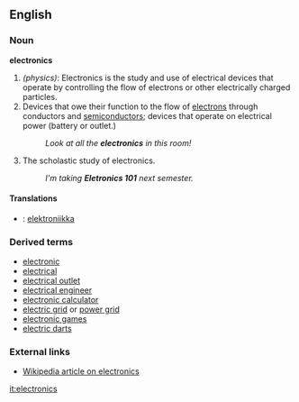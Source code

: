 ==English==

===Noun===
'''electronics'''
#''(physics)'': Electronics is the study and use of electrical devices that operate by controlling the flow of electrons or other electrically charged particles.
#Devices that owe their function to the flow of [[electrons]] through conductors and [[semiconductor]]s; devices that operate on electrical power (battery or outlet.)
#:''Look at all the '''electronics''' in this room!''
#The scholastic study of electronics.
#:''I'm taking '''Eletronics 101''' next semester.''

====Translations====
*{{fi}}: [[elektroniikka]]

===Derived terms=== <!--This list ought to be 10 times longer, no?  Whoa, some of these should be =See also=s.-->
*[[electronic]]
*[[electrical]]
*[[electrical outlet]]
*[[electrical engineer]]
*[[electronic calculator]]
*[[electric grid]] or [[power grid]]
*[[electronic games]]
*[[electric darts]]

===External links===
*[[w:electronics|Wikipedia article on electronics]]

[[it:electronics]]